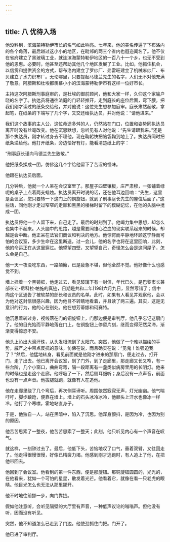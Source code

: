 ```yaml
---
---
---
```

title: 八 优待入场
---




他没料到，滨海蒙特勒伊市长的名气如此响亮。七年来，他的美名传遍了下布洛内的各个角落，最后越过这小小的地区，在毗邻的两三个省内也遐迩闻名了。他不仅在省府建立了黑玻璃工业，就连滨海蒙特勒伊地区的一百八十一个乡，也无不受到他的恩惠。必要时，他甚至还帮助其他几个地区发展了工业。比如，他抓住机会，以信贷和提供资金的方式，帮布洛内建立了罗纱厂、弗雷旺建立了机械麻纱厂、布贝建立了水力织布厂。无论哪里，只要提起马德兰先生的名字，人们无不对他充满了敬意。阿腊斯和杜埃都羡慕小小的滨海蒙特勒伊市有这样一位好市长。

主持这次阿腊斯刑事庭审的，是杜埃的御前顾问，他和大家一样，久仰这个家喻户晓的名字了。执达员将通往法庭的门轻轻推开，走到庭长的座位后面，弯下腰，把我们刚才读过的纸条交给他，并对他说：这位先生想参加庭审。庭长肃然起敬，拿起笔，在纸条的下端写了几个字，又交还给执达员，并对他说：“请他进来。”

我们这个故事的主人公，这位命途多舛的人，仍然站在门口，位置和姿势同执达员离开时没有丝毫改变。他在沉思默想，忽听见有人对他说：“先生请跟我来。”还是那个执达员，刚才转过身去不理他，现在鞠躬快把脑袋鞠到地上了。执达员同时把纸条递给他。他打开纸条，旁边恰好有灯，能看清楚纸上的字：

“刑事庭长谨向马德兰先生致敬。”

他把纸条揉成一团，仿佛这几个字给他留下了苦涩的怪味。

他跟在执达员后面。

几分钟后，他就一个人呆在会议室里了。那屋子四壁镶板，庄严肃穆，一张铺着绿呢的桌子上点着两支蜡烛。执达员离开时说的话，还在他耳边回响：“先生，这里是会议室，您只要转一下这门上的铜旋钮，就到了刑事庭长先生的座位后面了。”这些话，同他刚才走过窄窄的走廊和黑黑的楼梯时留下的模糊记忆，在他的头脑中搅成一团。

执达员将他一个人留下来，自己走了。最后的时刻到了。他竭力集中思想，却怎么也集中不起来。人头脑中的思路，越是需要同锥心泣血的现实联系起来的时候，却越是会中断。他正呆在法官们商议和判决的地方。他惊愕而平静地环顾这宁静而可怕的会议室，多少生命在这里断送，过一会儿，他的名字也将在这里回响，此刻，他的命运正在从这里穿过。他望望四壁，又望望自己，奇怪怎么会是这间屋子，怎么会是自己。

他一天一夜没吃东西，一路颠簸，已是疲惫不堪，但他全然不觉。他好像什么也感觉不到。

墙上挂着一个黑镜框，他走过去，看见玻璃下有一封信，年代已久，是巴黎市长兼部长让-尼科拉·帕施的真迹，日期是共和二年[198]六月九日，显然写错了；信中向这个区通告了被软禁的部长和议员的名单。此时，如果有人看见并观察他，会以为他对这封信很感兴趣，因为他目不转睛地看着，并且读了两三遍。其实，这是无意识的行为，他的心在别处。他在想芳蒂娜和珂赛特。

他沉思着转过身，视线落在门的铜旋钮上，门那边便是审判厅。他几乎忘记这扇门了。他的目光始而平静地落在门上，在铜旋钮上停留片刻，继而变得茫然呆滞，渐渐变得惊恐不安。

他头上沁出大滴汗珠，从头发根流到了太阳穴。突然，他做了一个难以描绘的手势，威严之中带点反抗的意味，仿佛在说，而且确实在说：“见鬼！谁强迫我了？”然后，他猛地转身，看见前面就是他刚才进来的那扇门，便走过去，打开门，走了出去。他已离开会议室，到了门外，到了走廊里，那走廊又长又窄，有一些台阶，几个小窗口，曲曲弯弯，隔一段距离有一盏类似病房里用的长明灯。他来的时候也是走这个走廊。他呼吸了一下，然后侧耳细听；身后没有一点声音，前面也没有一点声音。他拔腿就跑，就像有人在追他。

他在走廊里绕了几个弯后，再次侧耳谛听。周围依然寂寂无声，灯光幽幽。他气喘吁吁，脚步踉跄，便靠在墙上。墙上的石头冰冷冰冷，他额头上汗水也像冰一样冷。他打了个寒噤，霍地站直身子。

于是，他独自一人，站在黑暗中，陷入了沉思。他浑身颤抖，是因为冷，也因为别的原因。

他苦苦思索了一整夜，他苦苦思索了一整天；此刻，他只听见内心有一个声音在叹气。

就这样，一刻钟过去了。最后，他低下头，苦恼地叹了口气，垂着双臂，又往回走了。他走得很慢很慢，好像已精疲力竭。他感到刚才逃跑时，有人追上了他，在把他带回去。

他回到了会议室。他看到的第一件东西，便是那旋钮。那铜旋钮圆圆的，光光的，在他看来，犹如一个可怕的星星，散发着光芒。他看着它，就像在看一只老虎的眼睛。他目光怎么也无法从那里挪开。

他不时地往前挪一步，向门靠拢。

假如他注意听，会听见隔壁的大厅里有声音，一种低声议论的嗡嗡声。但他没有听，因而没有听见。

突然，他不知道怎么已走到了门边。他使劲抓住门把。门开了。

他已进了审判厅。